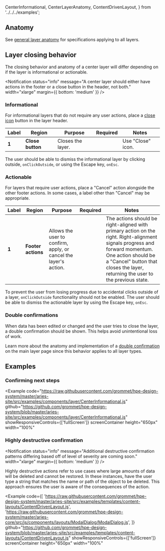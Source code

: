   CenterInformational,
  CenterLayerAnatomy,
  ContentDrivenLayout,
} from '../../../examples';

## Anatomy

See [general layer anatomy](/components/layer#anatomy) for specifications applying to all layers.

## Layer closing behavior

The closing behavior and anatomy of a center layer will differ depending on if the layer is informational or actionable.

<Notification
  status="info"
  message="A center layer should either have actions in the footer or a close button in the header, not both."
  width="xlarge"
  margin={{ bottom: 'medium' }}
/>

### Informational

For informational layers that do not require any user actions, place a [close icon](/foundation/icons#ui-actions) button in the layer header.

<Example plain>
  <CenterLayerAnatomy informational />
</Example>

| Label | Region           | Purpose           |                  Required                   | Notes             |
| ----- | ---------------- | ----------------- | :-----------------------------------------: | ----------------- |
| **1** | **Close button** | Closes the layer. | <Checkmark a11yTitle="true" size="small" /> | Use "Close" icon. |

The user should be able to dismiss the informational layer by clicking outside, `onClickOutside`, or using the Escape key, `onEsc`.

### Actionable

For layers that require user actions, place a "Cancel" action alongside the other footer actions. In some cases, a label other than "Cancel" may be appropriate.

<Example plain>
  <CenterLayerAnatomy />
</Example>

| Label | Region             | Purpose                                                          |                  Required                   | Notes                                                                                                                                                                                                                                |
| ----- | ------------------ | ---------------------------------------------------------------- | :-----------------------------------------: | ------------------------------------------------------------------------------------------------------------------------------------------------------------------------------------------------------------------------------------ |
| **1** | **Footer actions** | Allows the user to confirm, apply, or cancel the layer's action. | <Checkmark a11yTitle="true" size="small" /> | The actions should be right-aligned with primary action on the right. Right-alignment signals progress and forward momentum. One action should be a "Cancel" button that closes the layer, returning the user to the previous state. |

To prevent the user from losing progress due to accidental clicks outside of a layer, `onClickOutside` functionality should not be enabled. The user should be able to dismiss the actionable layer by using the Escape key, `onEsc`.

### Double confirmations

When data has been edited or changed and the user tries to close the layer, a double confirmation should be shown. This helps avoid unintentional loss of work.

Learn more about the anatomy and implementation of a [double confirmation](/components/layer#double-confirmations) on the main layer page since this behavior applies to all layer types.

## Examples

### Confirming next steps

<Example
  code="https://raw.githubusercontent.com/grommet/hpe-design-system/master/aries-site/src/examples/components/layer/CenterInformational.js"
  github="https://github.com/grommet/hpe-design-system/blob/master/aries-site/src/examples/components/layer/CenterInformational.js"
  showResponsiveControls={['fullScreen']}
  screenContainer
  height="650px"
  width="100%"
>
  <CenterInformational />
</Example>

### Highly destructive confirmation

<Notification
  status="info"
  message="Additional destructive confirmation patterns differing based off of level of severity are coming soon."
  width="xlarge"
  margin={{ bottom: 'medium' }}
/>

Highly destructive actions refer to use cases where large amounts of data will be deleted and cannot be restored. In these instances, have the user type a string that matches the name or path of the object to be deleted. This approach ensures the user is aware of the consequences of the action.

<Example
  code={[
    'https://raw.githubusercontent.com/grommet/hpe-design-system/master/aries-site/src/examples/templates/content-layouts/ContentDrivenLayout.js',
    'https://raw.githubusercontent.com/grommet/hpe-design-system/master/aries-core/src/js/components/layouts/ModalDialog/ModalDialog.js',
  ]}
  github="https://github.com/grommet/hpe-design-system/blob/master/aries-site/src/examples/templates/content-layouts/ContentDrivenLayout.js"
  showResponsiveControls={['fullScreen']}
  screenContainer
  height="650px"
  width="100%"
>
  <ContentDrivenLayout />
</Example>
